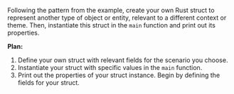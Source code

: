 Following the pattern from the example, create your own Rust struct to represent another type of object or entity, relevant to a different context or theme. Then, instantiate this struct in the `main` function and print out its properties.



**Plan:**
1. Define your own struct with relevant fields for the scenario you choose.
2. Instantiate your struct with specific values in the `main` function.
3. Print out the properties of your struct instance. Begin by defining the fields for your struct.